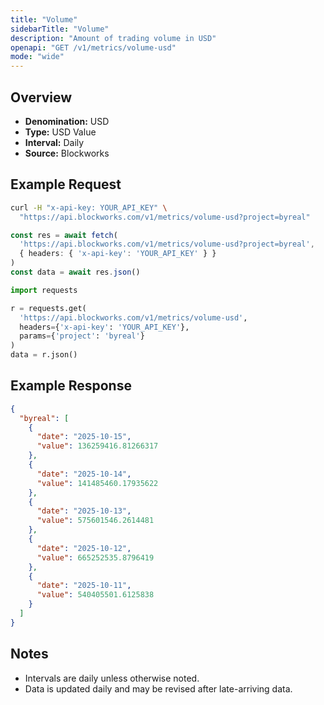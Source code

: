 ```yaml
---
title: "Volume"
sidebarTitle: "Volume"
description: "Amount of trading volume in USD"
openapi: "GET /v1/metrics/volume-usd"
mode: "wide"
---
```


## Overview

- **Denomination:** USD
- **Type:** USD Value
- **Interval:** Daily
- **Source:** Blockworks

## Example Request

<CodeGroup>

```bash cURL
curl -H "x-api-key: YOUR_API_KEY" \
  "https://api.blockworks.com/v1/metrics/volume-usd?project=byreal"
```

```typescript TypeScript
const res = await fetch(
  'https://api.blockworks.com/v1/metrics/volume-usd?project=byreal',
  { headers: { 'x-api-key': 'YOUR_API_KEY' } }
)
const data = await res.json()
```

```python Python
import requests

r = requests.get(
  'https://api.blockworks.com/v1/metrics/volume-usd',
  headers={'x-api-key': 'YOUR_API_KEY'},
  params={'project': 'byreal'}
)
data = r.json()
```

</CodeGroup>

## Example Response

```json
{
  "byreal": [
    {
      "date": "2025-10-15",
      "value": 136259416.81266317
    },
    {
      "date": "2025-10-14",
      "value": 141485460.17935622
    },
    {
      "date": "2025-10-13",
      "value": 575601546.2614481
    },
    {
      "date": "2025-10-12",
      "value": 665252535.8796419
    },
    {
      "date": "2025-10-11",
      "value": 540405501.6125838
    }
  ]
}
```

## Notes
- Intervals are daily unless otherwise noted.
- Data is updated daily and may be revised after late-arriving data.